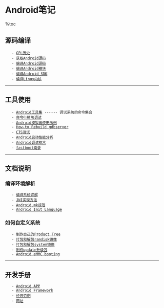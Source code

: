 = Android笔记 =

%toc

== 源码编译 ==
    - [[GPL历史]]
    - [[获取Android源码]]
    - [[编译Android源码]]
    - [[编译Android模块]]
    - [[编译Android SDK]]
    - [[编译Linux内核]]

----

== 工具使用 ==
    - [[Android工具集]] ------ 调试系统的命令集合
    - [[命令行模块调试]]
    - [[Android模拟器使用示例]]
    - [[How-to Rebuild gdbserver]]
    - [[CTS测试]]
    - [[Android启动性能分析]]
    - [[Android调试技术]]
    - [[fastboot烧录]]

----

== 文档说明 ==
=== 编译环境解析  ===
    - [[编译系统详解]]
    - [[JNI实现方法]]
    - [[Android.mk规范]]
    - [[Android Init Language]]

=== 如何自定义系统 ===
    - [[制作自己的Product Tree]]
    - [[打包和解包ramdisk镜像]]
    - [[打包和解包system镜像]]
    - [[制作update升级包]]
    - [[Android eMMC booting]]

----

== 开发手册 ==
    - [[Android APP]]
    - [[Android Framework]]
    - [[经典范例]]
    - [[网址]]
